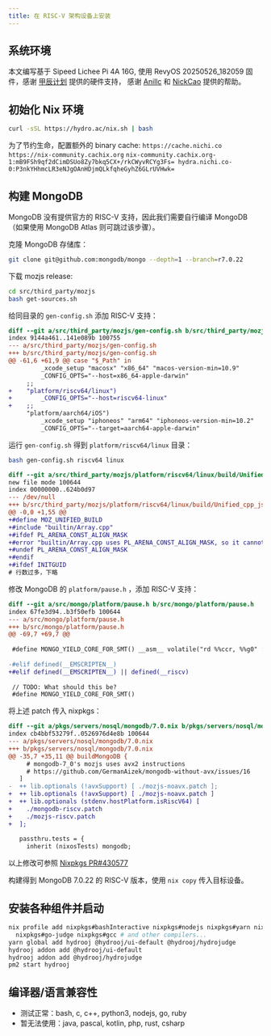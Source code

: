 ```yaml
---
title: 在 RISC-V 架构设备上安装
---
```


## 系统环境

本文编写基于 Sipeed Lichee Pi 4A 16G, 使用 RevyOS 20250526_182059 固件，感谢 [甲辰计划](https://rv2036.org/) 提供的硬件支持，
感谢 [Anillc](https://github.com/Anillc) 和 [NickCao](https://github.com/NickCao) 提供的帮助。

## 初始化 Nix 环境

```bash
curl -sSL https://hydro.ac/nix.sh | bash
```

为了节约生命，配置额外的 binary cache: `https://cache.nichi.co https://nix-community.cachix.org`
`nix-community.cachix.org-1:mB9FSh9qf2dCimDSUo8Zy7bkq5CX+/rkCWyvRCYg3Fs= hydra.nichi.co-0:P3nkYHhmcLR3eNJgOAnHDjmQLkfqheGyhZ6GLrUVHwk=`  

## 构建 MongoDB

MongoDB 没有提供官方的 RISC-V 支持，因此我们需要自行编译 MongoDB （如果使用 MongoDB Atlas 则可跳过该步骤）。

克隆 MongoDB 存储库：

```bash
git clone git@github.com:mongodb/mongo --depth=1 --branch=r7.0.22
```

下载 mozjs release:

```bash
cd src/third_party/mozjs
bash get-sources.sh
```

给同目录的 `gen-config.sh` 添加 RISC-V 支持：

```diff
diff --git a/src/third_party/mozjs/gen-config.sh b/src/third_party/mozjs/gen-config.sh
index 9144a461..141e089b 100755
--- a/src/third_party/mozjs/gen-config.sh
+++ b/src/third_party/mozjs/gen-config.sh
@@ -61,6 +61,9 @@ case "$_Path" in
         _xcode_setup "macosx" "x86_64" "macos-version-min=10.9"
         _CONFIG_OPTS="--host=x86_64-apple-darwin"
     ;;
+    "platform/riscv64/linux")
+        _CONFIG_OPTS="--host=riscv64-linux"
+    ;;
     "platform/aarch64/iOS")
         _xcode_setup "iphoneos" "arm64" "iphoneos-version-min=10.2"
         _CONFIG_OPTS="--target=aarch64-apple-darwin"
```

运行 `gen-config.sh` 得到 `platform/riscv64/linux` 目录：

```bash
bash gen-config.sh riscv64 linux
```

```diff
diff --git a/src/third_party/mozjs/platform/riscv64/linux/build/Unified_cpp_js_src0.cpp b/src/third_party/mozjs/platform/riscv64/linux/build/Unified_cpp_js_src0.cpp
new file mode 100644
index 00000000..624b0d97
--- /dev/null
+++ b/src/third_party/mozjs/platform/riscv64/linux/build/Unified_cpp_js_src0.cpp
@@ -0,0 +1,55 @@
+#define MOZ_UNIFIED_BUILD
+#include "builtin/Array.cpp"
+#ifdef PL_ARENA_CONST_ALIGN_MASK
+#error "builtin/Array.cpp uses PL_ARENA_CONST_ALIGN_MASK, so it cannot be built in unified mode."
+#undef PL_ARENA_CONST_ALIGN_MASK
+#endif
+#ifdef INITGUID
# 行数过多，下略
```

修改 MongoDB 的 `platform/pause.h` ，添加 RISC-V 支持：

```diff
diff --git a/src/mongo/platform/pause.h b/src/mongo/platform/pause.h
index 67fe3d94..b3f50efb 100644
--- a/src/mongo/platform/pause.h
+++ b/src/mongo/platform/pause.h
@@ -69,7 +69,7 @@
 
 #define MONGO_YIELD_CORE_FOR_SMT() __asm__ volatile("rd %%ccr, %%g0" ::: "memory")
 
-#elif defined(__EMSCRIPTEN__)
+#elif defined(__EMSCRIPTEN__) || defined(__riscv)
 
 // TODO: What should this be?
 #define MONGO_YIELD_CORE_FOR_SMT()
```

将上述 patch 传入 nixpkgs：

```diff
diff --git a/pkgs/servers/nosql/mongodb/7.0.nix b/pkgs/servers/nosql/mongodb/7.0.nix
index cb4bbf53279f..0526976d4e8b 100644
--- a/pkgs/servers/nosql/mongodb/7.0.nix
+++ b/pkgs/servers/nosql/mongodb/7.0.nix
@@ -35,7 +35,11 @@ buildMongoDB {
     # mongodb-7_0's mozjs uses avx2 instructions
     # https://github.com/GermanAizek/mongodb-without-avx/issues/16
   ]
-  ++ lib.optionals (!avxSupport) [ ./mozjs-noavx.patch ];
+  ++ lib.optionals (!avxSupport) [ ./mozjs-noavx.patch ]
+  ++ lib.optionals (stdenv.hostPlatform.isRiscV64) [
+    ./mongodb-riscv.patch
+    ./mozjs-riscv.patch
+  ];
 
   passthru.tests = {
     inherit (nixosTests) mongodb;
```

以上修改可参照 [Nixpkgs PR#430577](https://github.com/NixOS/nixpkgs/pull/430577)  

构建得到 MongoDB 7.0.22 的 RISC-V 版本，使用 `nix copy` 传入目标设备。

## 安装各种组件并启动

```bash
nix profile add nixpkgs#bashInteractive nixpkgs#nodejs nixpkgs#yarn nixpkgs#pm2 nixpkgs#gawk \
  nixpkgs#go-judge nixpkgs#gcc # and other compilers...
yarn global add hydrooj @hydrooj/ui-default @hydrooj/hydrojudge
hydrooj addon add @hydrooj/ui-default
hydrooj addon add @hydrooj/hydrojudge
pm2 start hydrooj
```

## 编译器/语言兼容性

- 测试正常：bash, c, c++, python3, nodejs, go, ruby  
- 暂无法使用：java, pascal, kotlin, php, rust, csharp  
